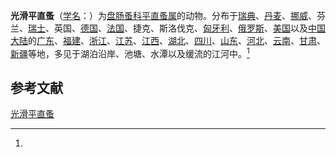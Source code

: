 {{Speciesbox
| name = 光滑平直蚤
| status = 
| status_system = 
| image = 
| genus = Pleuroxus
| species = laevis
| authority = (Sars, 1862)<ref name='id12401'>{{cite web| url =http://www.bioinfo.cn/db05/BjdwSpecies.php?action=view&id=12401| title =光滑平直蚤| work =《中国动物物种编目数据库》| publisher =中国科学院微生物研究所| author =中国科学院动物研究所| accessdate =2009-04-28| deadurl =yes| archiveurl =https://web.archive.org/web/20160305015807/http://www.bioinfo.cn/db05/BjdwSpecies.php?action=view&id=12401| archivedate =2016-03-05}}</ref>
}}

'''光滑平直蚤'''（[[学名|学名]]：{{lang|la|''Pleuroxus laevis''}}）为[[盘肠蚤科|盘肠蚤科]][[平直蚤属|平直蚤属]]的动物。分布于[[瑞典|瑞典]]、[[丹麦|丹麦]]、[[挪威|挪威]]、芬兰、[[瑞士|瑞士]]、英国、[[德国|德国]]、[[法国|法国]]、捷克、斯洛伐克、[[匈牙利|匈牙利]]、[[俄罗斯|俄罗斯]]、[[美国|美国]]以及[[中国大陆|中国大陆]]的[[广东|广东]]、[[福建|福建]]、[[浙江|浙江]]、[[江苏|江苏]]、[[江西|江西]]、[[湖北|湖北]]、[[四川|四川]]、[[山东|山东]]、[[河北|河北]]、[[云南|云南]]、[[甘肃|甘肃]]、[[新疆|新疆]]等地，多见于湖泊沿岸、池塘、水潭以及缓流的江河中。<ref name='id12401'/>

== 参考文献 ==
{{reflist}}

{{Wikispecies|Pleuroxus laevis}}
{{Taxonbar|from=Q10890566}}

[[Category:平直蚤属|光滑平直蚤]]


{{节肢动物小作品}}